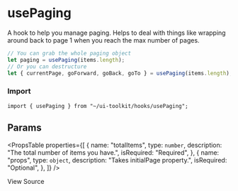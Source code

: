 
# usePaging

A hook to help you manage paging. Helps to deal with things like wrapping around back
to page 1 when you reach the max number of pages.

```javascript
// You can grab the whole paging object
let paging = usePaging(items.length);
// Or you can destructure
let { currentPage, goForward, goBack, goTo } = usePaging(items.length);
```

### Import

```tsx
import { usePaging } from "~/ui-toolkit/hooks/usePaging";
```

## Params

<PropsTable
  properties={[
    {
      name: "totalItems",
      type: `number`,
      description: "The total number of items you have.",
      isRequired: "Required",
    },
    {
      name: "props",
      type: `object`,
      description: "Takes initialPage property.",
      isRequired: "Optional",
    },
  ]}
/>

<SourceCodeLink path="hooks/usePaging.ts">View Source</SourceCodeLink>
